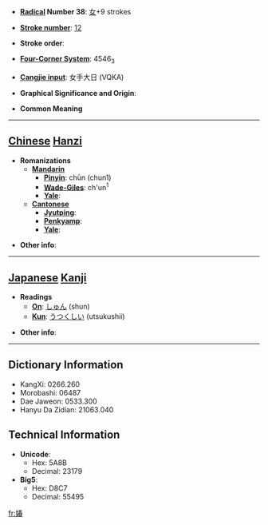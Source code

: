 * '''[[Wiktionary:Chinese radical index| Radical]] Number 38''': [[Wiktionary:Chinese radical index 女|女]]+9 strokes

* '''[[Wiktionary:Chinese total strokes index|Stroke number]]''': [[Wiktionary:Chinese total strokes index 12|12]]

* '''Stroke order''': 

* '''[[Wiktionary:Chinese four corner index|Four-Corner System]]''': 4546<sub>3</sub>

* '''[[Wiktionary:Chinese Cangjie index|Cangjie input]]''': 女手大日 (VQKA)

* '''Graphical Significance and Origin''': 

* '''Common Meaning'''

----

== [[Chinese]] [[Hanzi]] ==

* '''Romanizations'''
** '''[[Mandarin]]'''
*** '''[[Pinyin]]''': chūn (chun1)
*** '''[[Wade-Giles]]''': ch'un<sup>1</sup>
*** '''[[Yale]]''': 
** '''[[Cantonese]]'''
*** '''[[Jyutping]]''':
*** '''[[Penkyamp]]''': 
*** '''[[Yale]]''': 

* '''Other info''': 

----

== [[Japanese]] [[Kanji]] ==

* '''Readings'''
** '''[[On]]''': [[しゅん]] (shun)
** '''[[Kun]]''': [[うつくしい]] (utsukushii)

* '''Other info''':  

----

== Dictionary Information ==

* KangXi: 0266.260
* Morobashi: 06487
* Dae Jaweon: 0533.300
* Hanyu Da Zidian: 21063.040

== Technical Information ==

* '''Unicode''':
** Hex: 5A8B
** Decimal: 23179
* '''Big5''':
** Hex: D8C7
** Decimal: 55495

[[fr:媋]]
